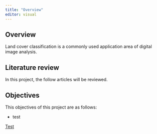 ```yaml
---
title: "Overview"
editor: visual
---
```


## Overview

Land cover classification is a commonly used application area of digital image analysis.

## Literature review

In this project, the follow articles will be reviewed.

## Objectives

This objectives of this project are as follows:

-   test

[Test](https://hxchoo2018-gisproject.netlify.app/)
